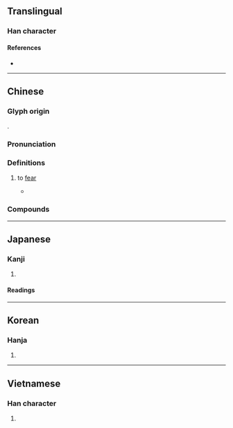 {{also|惮}}
{{character info}}
==Translingual==

===Han character===
{{Han char|rn=61|rad=心|as=12|sn=15|four=96056|canj=PRRJ|ids=⿰忄單}}

====References====
* {{Han ref|kx=0403.010|dkj=11222|dj=0743.060|hdz=42354.080|uh=619A|ud=24986|bh=BCAA|bd=48298}}

----

==Chinese==
{{zh-forms|s=惮}}

===Glyph origin===
{{Han etym}}
{{Han compound|心|單|ls=psc|c1=s|c2=p|t1=heart}}.

===Pronunciation===
{{zh-pron
|m=dàn
|m-s=
|c=daan6
|c-t=
|g=
|h=pfs=
|j=
|mb=
|md=
|mn=tōaⁿ
|mn-t=
|w=
|x=
|mc=y
|oc=y
|cat=
}}

===Definitions===
{{zh-hanzi}}

# {{lb|zh|literary}} to [[fear]]
#* {{zh-x|我 向來 是 不 憚 以 最 壞 的 惡意，來 推測 中國人 的。|All along, I do not '''fear''' to think the worst of Chinese people.|ref='''1926''', {{w|Lu Xun}}, “In Memory of Miss Liu Hezhen”}}

===Compounds===
{{zh-der|不憚|不憚其煩|不憚強禦|不憚煩|全無忌憚|動憚|忌憚|憚勞|憚服|憚煩|憚赫|毫無忌憚|無所忌憚|無所顧憚|益無忌憚|肆無忌憚|過勿憚改|貧憚:pîn-tōaⁿ;Min Nan}}

----

==Japanese==

===Kanji===
{{ja-kanji|grade=|rs=心12|shin=惮}}

# {{rfdef|ja|sort=心12}}

====Readings====
{{ja-readings
|goon=だん
|kanon=たん
|on=た
|kun=はばか-る, はばか-り}}

----

==Korean==

===Hanja===
{{ko-hanja|hangeul=탄|eumhun=}}

# {{rfdef|ko|sort=心12}}

----

==Vietnamese==

===Han character===
{{vi-hantu|[[dạn]], [[đạn]], [[đặn]]|rs=心12}}

# {{rfdef|vi|sort=心12}}